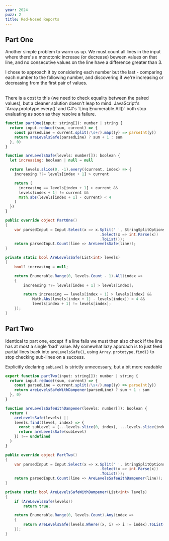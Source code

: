```yaml
---
year: 2024
puzz: 2
title: Red-Nosed Reports
---
```


## Part One

Another simple problem to warm us up. We must count all lines in the input where there's a monotonic increase (or decrease) beween values on that line,
and no consecutive values on the line have a difference greater than 3.

I chose to approach it by considering each number but the last - comparing each number
to the following number, and discovering if we're increasing or decreasing from
the first pair of values.

<br />
There is a cost to this (we need to check equality between the paired values), but
a cleaner solution doesn't leap to mind. JavaScript's `Array.prototype.every()` and
C#'s `Linq.Enumerable.All()` both stop evaluating as soon as they resolve a failure.

<CodeBox names="typescript|C#">

```js
function partOne(input: string[]): number | string {
  return input.reduce((sum, current) => {
    const parsedLine = current.split(/\s+/).map((y) => parseInt(y))
    return areLevelsSafe(parsedLine) ? sum + 1 : sum
  }, 0)
}

function areLevelsSafe(levels: number[]): boolean {
  let increasing: boolean | null = null

  return levels.slice(0, -1).every((current, index) => {
    increasing ??= levels[index + 1] > current

    return (
      increasing == levels[index + 1] > current &&
      levels[index + 1] != current &&
      Math.abs(levels[index + 1] - current) < 4
    )
  })
}
```

```csharp
public override object PartOne()
{
    var parsedInput = Input.Select(x => x.Split(' ', StringSplitOptions.RemoveEmptyEntries)
                                          .Select(x => int.Parse(x))
                                          .ToList());
    return parsedInput.Count(line => AreLevelsSafe(line));
}

private static bool AreLevelsSafe(List<int> levels)
{
    bool? increasing = null;

    return Enumerable.Range(0, levels.Count - 1).All(index =>
    {
        increasing ??= levels[index + 1] > levels[index];

        return increasing == levels[index + 1] > levels[index] &&
            Math.Abs(levels[index + 1] - levels[index]) < 4 &&
            levels[index + 1] != levels[index];
    });
}
```

</CodeBox>

## Part Two

Identical to part one, except if a line fails we must then also check if the line has at most a single 'bad' value. My somewhat lazy approach is to just feed partial lines back into `areLevelsSafe()`, using `Array.prototype.find()` to stop checking sub-lines on a success.

Explicitly declaring `subLevel` is strictly unnecessary, but a bit more readable

<CodeBox names="typescript|C#">

```js
export function partTwo(input: string[]): number | string {
  return input.reduce((sum, current) => {
    const parsedLine = current.split(/\s+/).map((y) => parseInt(y))
    return areLevelsSafeWithDampener(parsedLine) ? sum + 1 : sum
  }, 0)
}

function areLevelsSafeWithDampener(levels: number[]): boolean {
  return (
    areLevelsSafe(levels) ||
    levels.find((level, index) => {
      const subLevel = [...levels.slice(0, index), ...levels.slice(index + 1)]
      return areLevelsSafe(subLevel)
    }) !== undefined
  )
}
```

```csharp
public override object PartTwo()
{
    var parsedInput = Input.Select(x => x.Split(' ', StringSplitOptions.RemoveEmptyEntries)
                                          .Select(x => int.Parse(x))
                                          .ToList());
    return parsedInput.Count(line => AreLevelsSafeWithDampener(line));
}

private static bool AreLevelsSafeWithDampener(List<int> levels)
{
    if (AreLevelsSafe(levels))
        return true;

    return Enumerable.Range(0, levels.Count).Any(index =>
    {
        return AreLevelsSafe(levels.Where((x, i) => i != index).ToList());
    });
}
```

</CodeBox>
